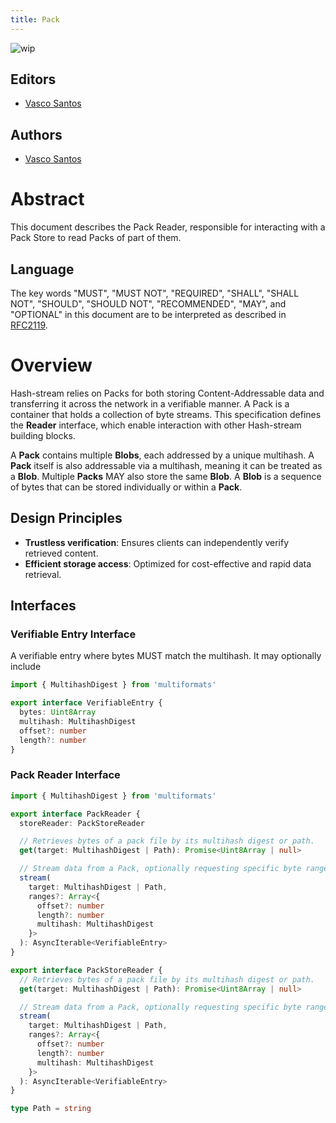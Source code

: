 ```yaml
---
title: Pack
---
```


![wip](https://img.shields.io/badge/status-wip-orange.svg?style=flat-square)

## Editors

- [Vasco Santos](https://github.com/vasco-santos)

## Authors

- [Vasco Santos](https://github.com/vasco-santos)

# Abstract

This document describes the Pack Reader, responsible for interacting with a Pack Store to read Packs of part of them.

## Language

The key words "MUST", "MUST NOT", "REQUIRED", "SHALL", "SHALL NOT", "SHOULD", "SHOULD NOT", "RECOMMENDED", "MAY", and "OPTIONAL" in this document are to be interpreted as described in [RFC2119](https://datatracker.ietf.org/doc/html/rfc2119).

# Overview

Hash-stream relies on Packs for both storing Content-Addressable data and transferring it across the network in a verifiable manner. A Pack is a container that holds a collection of byte streams. This specification defines the **Reader** interface, which enable interaction with other Hash-stream building blocks.

A **Pack** contains multiple **Blobs**, each addressed by a unique multihash. A **Pack** itself is also addressable via a multihash, meaning it can be treated as a **Blob**. Multiple **Packs** MAY also store the same **Blob**. A **Blob** is a sequence of bytes that can be stored individually or within a **Pack**.

## Design Principles

- **Trustless verification**: Ensures clients can independently verify retrieved content.
- **Efficient storage access**: Optimized for cost-effective and rapid data retrieval.

## Interfaces

### Verifiable Entry Interface

A verifiable entry where bytes MUST match the multihash. It may optionally include

```ts
import { MultihashDigest } from 'multiformats'

export interface VerifiableEntry {
  bytes: Uint8Array
  multihash: MultihashDigest
  offset?: number
  length?: number
}
```

### Pack Reader Interface

```ts
import { MultihashDigest } from 'multiformats'

export interface PackReader {
  storeReader: PackStoreReader

  // Retrieves bytes of a pack file by its multihash digest or path.
  get(target: MultihashDigest | Path): Promise<Uint8Array | null>

  // Stream data from a Pack, optionally requesting specific byte ranges.
  stream(
    target: MultihashDigest | Path,
    ranges?: Array<{
      offset?: number
      length?: number
      multihash: MultihashDigest
    }>
  ): AsyncIterable<VerifiableEntry>
}

export interface PackStoreReader {
  // Retrieves bytes of a pack file by its multihash digest or path.
  get(target: MultihashDigest | Path): Promise<Uint8Array | null>

  // Stream data from a Pack, optionally requesting specific byte ranges.
  stream(
    target: MultihashDigest | Path,
    ranges?: Array<{
      offset?: number
      length?: number
      multihash: MultihashDigest
    }>
  ): AsyncIterable<VerifiableEntry>
}

type Path = string
```
